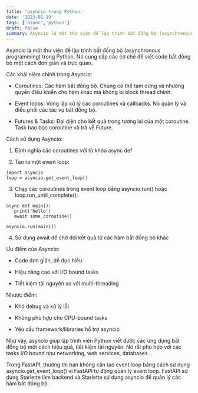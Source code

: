 ```yaml
---
title: 'asyncio trong Python:'
date: '2023-01-19'
tags: ['async','python']
draft: false
summary: Asyncio là một thư viện để lập trình bất đồng bộ (asynchronous programming) trong Python. Nó cung cấp các cơ chế để viết code bất đồng bộ một cách đơn giản và trực quan.
---
```



Asyncio là một thư viện để lập trình bất đồng bộ (asynchronous programming) trong Python. Nó cung cấp các cơ chế để viết code bất đồng bộ một cách đơn giản và trực quan.

Các khái niệm chính trong Asyncio:

- Coroutines: Các hàm bất đồng bộ. Chúng có thể tạm dừng và nhường quyền điều khiển cho hàm khác mà không bị block thread chính.

- Event loops: Vòng lặp xử lý các coroutines và callbacks. Nó quản lý và điều phối các tác vụ bất đồng bộ. 

- Futures & Tasks: Đại diện cho kết quả trong tương lai của một coroutine. Task bao bọc coroutine và trả về Future.

Cách sử dụng Asyncio:

1. Định nghĩa các coroutines với từ khóa async def

2. Tạo ra một event loop:

```
import asyncio
loop = asyncio.get_event_loop()
```

3. Chạy các coroutines trong event loop bằng asyncio.run() hoặc loop.run_until_complete():

```
async def main():
   print('hello')
   await some_coroutine()

asyncio.run(main())
```

4. Sử dụng await để chờ đợi kết quả từ các hàm bất đồng bộ khác

Ưu điểm của Asyncio:

- Code đơn giản, dễ đọc hiểu 

- Hiệu năng cao với I/O bound tasks

- Tiết kiệm tài nguyên so với multi-threading

Nhược điểm:

- Khó debug và xử lý lỗi

- Không phù hợp cho CPU-bound tasks

- Yêu cầu framework/libraries hỗ trợ asyncio

Như vậy, asyncio giúp lập trình viên Python viết được các ứng dụng bất đồng bộ một cách hiệu quả, tiết kiệm tài nguyên. Nó rất phù hợp với các tasks I/O bound như networking, web services, databases...

Trong FastAPI, thường thì bạn không cần tạo event loop bằng cách sử dụng asyncio.get_event_loop() vì FastAPI tự động quản lý event loop. FastAPI sử dụng Starlette làm backend và Starlette sử dụng asyncio để quản lý các hàm bất đồng bộ.